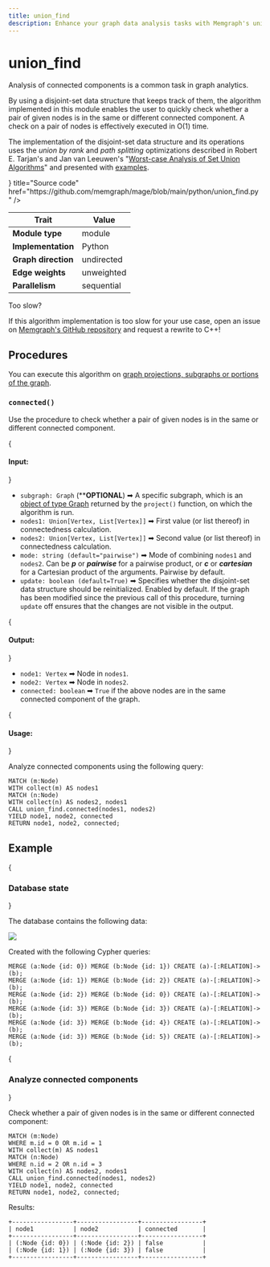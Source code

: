 ```yaml
---
title: union_find
description: Enhance your graph data analysis tasks with Memgraph's union_find algorithm, which performs efficient set operations on disjoint sets. Access comprehensive documentation for more information on how to optimize data analysis tasks. 
---
```



# union_find

Analysis of connected components is a common task in graph analytics.

By using a disjoint-set data structure that keeps track of them, the algorithm
implemented in this module enables the user to quickly check whether a pair of
given nodes is in the same or different connected component. A check on a pair
of nodes is effectively executed in O(1) time.

The implementation of the disjoint-set data structure and its operations uses
the *union by rank* and *path splitting* optimizations described in Robert E.
Tarjan's and Jan van Leeuwen's "[Worst-case Analysis of Set Union
Algorithms](https://dl.acm.org/doi/10.1145/62.2160)" and presented with
[examples](https://www.cs.princeton.edu/~rs/AlgsDS07/01UnionFind.pdf).

<Cards>
  <Card
    icon={<GitHub />}
    title="Source code"
    href="https://github.com/memgraph/mage/blob/main/python/union_find.py"
  />
</Cards>

| Trait               | Value      |
| ------------------- | ---------- |
| **Module type**     | module     |
| **Implementation**  | Python     |
| **Graph direction** | undirected |
| **Edge weights**    | unweighted |
| **Parallelism**     | sequential |

<Callout type="info"> 

Too slow?

If this algorithm implementation is too slow for your use case, open an issue on [Memgraph's GitHub repository](https://github.com/memgraph/memgraph/issues) and request a rewrite to C++!

</Callout>

## Procedures

<Callout type="info">

You can execute this algorithm on [graph projections, subgraphs or portions of the graph](/advanced-algorithms/run-algorithms#run-procedures-on-subgraph).

</Callout>

### `connected()`

Use the procedure to check whether a pair of given nodes is in the same or
different connected component. 

{<h4> Input: </h4>}

- `subgraph: Graph` (****OPTIONAL**) ➡ A specific subgraph, which is an [object of type Graph](/advanced-algorithms/run-algorithms#run-procedures-on-subgraph) returned by the `project()` function, on which the algorithm is run.
- `nodes1: Union[Vertex, List[Vertex]]` ➡ First value (or list thereof) in connectedness calculation.
- `nodes2: Union[Vertex, List[Vertex]]` ➡ Second value (or list thereof) in connectedness calculation.
- `mode: string (default="pairwise")` ➡ Mode of combining `nodes1` and `nodes2`. Can be ***p*** or ***pairwise*** for a pairwise product, or ***c*** or ***cartesian*** for a Cartesian product of the arguments. Pairwise by default.
- `update: boolean (default=True)` ➡ Specifies whether the disjoint-set data structure should be reinitialized. Enabled by default. If the graph has been modified since the previous call of this procedure, turning `update` off ensures that the changes are not visible in the output.

{<h4> Output: </h4>}

- `node1: Vertex` ➡ Node in `nodes1`.
- `node2: Vertex` ➡ Node in `nodes2`.
- `connected: boolean` ➡ `True` if the above nodes are in the same connected component of the graph.

{<h4> Usage: </h4>}

Analyze connected components using the following query:

```cypher
MATCH (m:Node)
WITH collect(m) AS nodes1
MATCH (n:Node)
WITH collect(n) AS nodes2, nodes1
CALL union_find.connected(nodes1, nodes2) 
YIELD node1, node2, connected
RETURN node1, node2, connected;
```

## Example

<Steps>

{<h3> Database state </h3>} 

The database contains the following data: 

![](/pages/advanced-algorithms/available-algorithms/union_find/union-find-1.png)

Created with the following Cypher queries:

```cypher
MERGE (a:Node {id: 0}) MERGE (b:Node {id: 1}) CREATE (a)-[:RELATION]->(b);
MERGE (a:Node {id: 1}) MERGE (b:Node {id: 2}) CREATE (a)-[:RELATION]->(b);
MERGE (a:Node {id: 2}) MERGE (b:Node {id: 0}) CREATE (a)-[:RELATION]->(b);
MERGE (a:Node {id: 3}) MERGE (b:Node {id: 3}) CREATE (a)-[:RELATION]->(b);
MERGE (a:Node {id: 3}) MERGE (b:Node {id: 4}) CREATE (a)-[:RELATION]->(b);
MERGE (a:Node {id: 3}) MERGE (b:Node {id: 5}) CREATE (a)-[:RELATION]->(b);
```

{<h3> Analyze connected components </h3>} 

Check whether a pair of given nodes is in the same or different connected
component:

```cypher
MATCH (m:Node)
WHERE m.id = 0 OR m.id = 1
WITH collect(m) AS nodes1
MATCH (n:Node)
WHERE n.id = 2 OR n.id = 3
WITH collect(n) AS nodes2, nodes1
CALL union_find.connected(nodes1, nodes2) 
YIELD node1, node2, connected
RETURN node1, node2, connected;
```

Results:

```plaintext
+-----------------+-----------------+-----------------+
| node1           | node2           | connected       |
+-----------------+-----------------+-----------------+
| (:Node {id: 0}) | (:Node {id: 2}) | false           |
| (:Node {id: 1}) | (:Node {id: 3}) | false           |
+-----------------+-----------------+-----------------+
```
</Steps>
